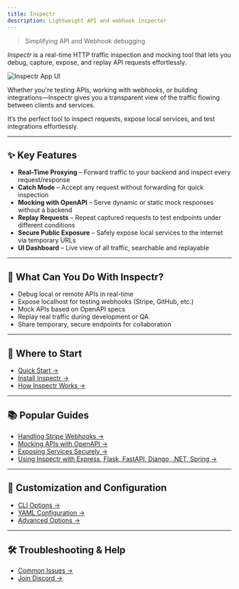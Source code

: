 ```yaml
---
title: Inspectr
description: Lightweight API and webhook inspector
---
```


> Simplifying API and Webhook debugging

*Inspectr* is a real-time HTTP traffic inspection and mocking tool that lets you debug, capture, expose, and replay API requests effortlessly.

![Inspectr App UI](https://raw.githubusercontent.com/inspectr-hq/inspectr/main/assets/inspectr-app.png)

Whether you're testing APIs, working with webhooks, or building integrations—Inspectr gives you a transparent view of the traffic flowing between clients and services.

It’s the perfect tool to inspect requests, expose local services, and test integrations effortlessly.

---

## ✨ Key Features

* **Real-Time Proxying** – Forward traffic to your backend and inspect every request/response
* **Catch Mode** – Accept any request without forwarding for quick inspection
* **Mocking with OpenAPI** – Serve dynamic or static mock responses without a backend
* **Replay Requests** – Repeat captured requests to test endpoints under different conditions
* **Secure Public Exposure** – Safely expose local services to the internet via temporary URLs
* **UI Dashboard** – Live view of all traffic, searchable and replayable

---

## 🚀 What Can You Do With Inspectr?

* Debug local or remote APIs in real-time
* Expose localhost for testing webhooks (Stripe, GitHub, etc.)
* Mock APIs based on OpenAPI specs
* Replay real traffic during development or QA
* Share temporary, secure endpoints for collaboration

---

## 🧭 Where to Start

* [Quick Start →](/docs/getting-started/quick-start)
* [Install Inspectr →](/docs/getting-started/install)
* [How Inspectr Works →](/docs/core-concepts/how-it-works)

---

## 📚 Popular Guides

* [Handling Stripe Webhooks →](/docs/guides/stripe-webhooks)
* [Mocking APIs with OpenAPI →](/docs/guides/mocking)
* [Exposing Services Securely →](/docs/exposing/securing-exposure)
* [Using Inspectr with Express, Flask, FastAPI, Django, .NET, Spring →](/docs/use-cases)

---

## 🔧 Customization and Configuration

* [CLI Options →](/docs/configuration/cli-options)
* [YAML Configuration →](/docs/configuration/yaml-config)
* [Advanced Options →](/docs/configuration/advanced-options)

---

## 🛠️ Troubleshooting & Help

* [Common Issues →](/troubleshooting/common-issues)
* [Join Discord →](https://discord.gg/58rbCxdr8Z)
